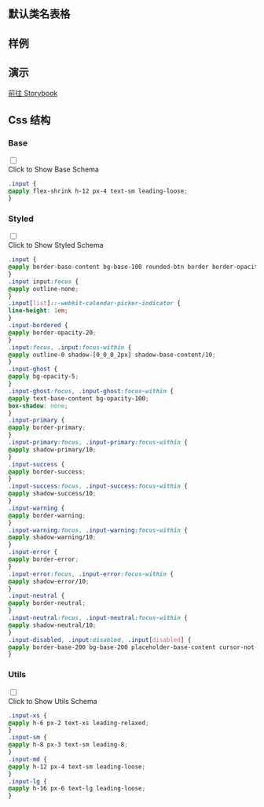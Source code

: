 
## 默认类名表格

<CssTable name="input" />

## 样例

<Demo></Demo>

## 演示

[前往 Storybook](https://story.ui.icebreaker.top/?path=/docs/data-entry-input--docs)

## Css 结构


### Base

<div className="collapse">
<input type="checkbox" /> 
<div class="collapse-title px-0">
<span class="btn">Click to Show Base Schema</span>
</div>
<div class="collapse-content"> 

```css
.input {
@apply flex-shrink h-12 px-4 text-sm leading-loose;
}
```

</div>
</div>

  

### Styled

<div className="collapse">
<input type="checkbox" /> 
<div class="collapse-title px-0">
<span class="btn">Click to Show Styled Schema</span>
</div>
<div class="collapse-content"> 

```css
.input {
@apply border-base-content bg-base-100 rounded-btn border border-opacity-0 text-base;
}
.input input:focus {
@apply outline-none;
}
.input[list]::-webkit-calendar-picker-indicator {
line-height: 1em;
}
.input-bordered {
@apply border-opacity-20;
}
.input:focus, .input:focus-within {
@apply outline-0 shadow-[0_0_0_2px] shadow-base-content/10;
}
.input-ghost {
@apply bg-opacity-5;
}
.input-ghost:focus, .input-ghost:focus-within {
@apply text-base-content bg-opacity-100;
box-shadow: none;
}
.input-primary {
@apply border-primary;
}
.input-primary:focus, .input-primary:focus-within {
@apply shadow-primary/10;
}
.input-success {
@apply border-success;
}
.input-success:focus, .input-success:focus-within {
@apply shadow-success/10;
}
.input-warning {
@apply border-warning;
}
.input-warning:focus, .input-warning:focus-within {
@apply shadow-warning/10;
}
.input-error {
@apply border-error;
}
.input-error:focus, .input-error:focus-within {
@apply shadow-error/10;
}
.input-neutral {
@apply border-neutral;
}
.input-neutral:focus, .input-neutral:focus-within {
@apply shadow-neutral/10;
}
.input-disabled, .input:disabled, .input[disabled] {
@apply border-base-200 bg-base-200 placeholder-base-content cursor-not-allowed text-opacity-20 placeholder-opacity-20;
}
```

</div>
</div>

  

### Utils

<div className="collapse">
<input type="checkbox" /> 
<div class="collapse-title px-0">
<span class="btn">Click to Show Utils Schema</span>
</div>
<div class="collapse-content"> 

```css
.input-xs {
@apply h-6 px-2 text-xs leading-relaxed;
}
.input-sm {
@apply h-8 px-3 text-sm leading-8;
}
.input-md {
@apply h-12 px-4 text-sm leading-loose;
}
.input-lg {
@apply h-16 px-6 text-lg leading-loose;
}
```

</div>
</div>